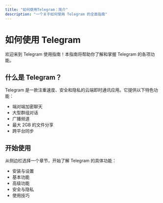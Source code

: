 ```yaml
---
title: "如何使用Telegram：简介"
description: "一个关于如何使用 Telegram 的全面指南"
---
```


# 如何使用 Telegram

欢迎来到 Telegram 使用指南！本指南将帮助你了解和掌握 Telegram 的各项功能。

## 什么是 Telegram？

Telegram 是一款注重速度、安全和隐私的云端即时通讯应用。它提供以下特色功能：

- 端对端加密聊天
- 大型群组对话
- 广播频道
- 最大 2GB 的文件分享
- 跨平台同步

## 开始使用

从侧边栏选择一个章节，开始了解 Telegram 的具体功能：

- 安装与设置
- 基本功能
- 高级功能
- 安全与隐私
- 使用技巧
